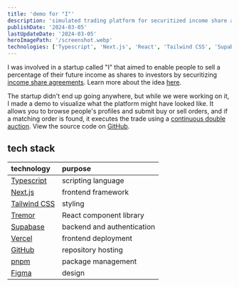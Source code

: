 ```yaml
---
title: 'demo for "I"'
description: 'simulated trading platform for securitized income share agreements'
publishDate: '2024-03-05'
lastUpdateDate: '2024-03-05'
heroImagePath: '/screenshot.webp'
technologies: ['Typescript', 'Next.js', 'React', 'Tailwind CSS', 'Supabase', 'Vercel', 'Figma']
---
```


I was involved in a startup called "I" that aimed to enable people to sell a percentage of their future income as shares to investors by securitizing [income share agreements](https://en.wikipedia.org/wiki/Income_share_agreement). Learn more about the idea [here](https://iatskar.notion.site/I-870faf6130c4483c8c615f7214ccf75d).

The startup didn't end up going anywhere, but while we were working on it, I made a demo to visualize what the platform might have looked like. It allows you to browse people's profiles and submit buy or sell orders, and if a matching order is found, it executes the trade using a [continuous double auction](https://en.wikipedia.org/wiki/Double_auction). View the source code on [GitHub](https://github.com/romanhauksson/i).


<VimeoEmbed videoId="919834424"/>

## tech stack

| technology | purpose |
| :--- | :--- |
| [Typescript](http://typescriptlang.org/) | scripting language |
| [Next.js](https://nextjs.org/) | frontend framework |
| [Tailwind CSS](https://tailwindcss.com/) | styling |
| [Tremor](https://www.tremor.so/) | React component library | 
| [Supabase](https://supabase.com/) | backend and authentication |
| [Vercel](https://vercel.com/) | frontend deployment |
| [GitHub](https://github.com/) | repository hosting |
| [pnpm](https://pnpm.io/) | package management |
| [Figma](https://figma.com/) | design |